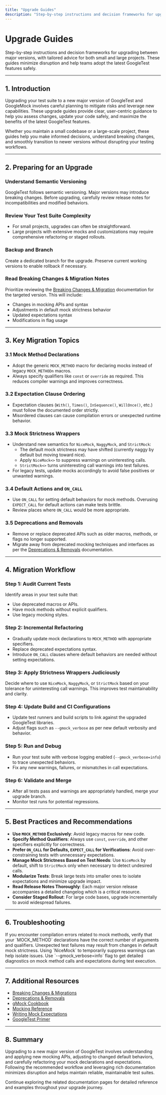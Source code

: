 ```yaml
---
title: "Upgrade Guides"
description: "Step-by-step instructions and decision frameworks for upgrading between major versions, with tailored advice for both small and large projects. These guides minimize disruption and help teams adopt the latest GoogleTest features safely."
---
```


# Upgrade Guides

Step-by-step instructions and decision frameworks for upgrading between major versions, with tailored advice for both small and large projects. These guides minimize disruption and help teams adopt the latest GoogleTest features safely.

---

## 1. Introduction
Upgrading your test suite to a new major version of GoogleTest and GoogleMock involves careful planning to mitigate risks and leverage new capabilities. These upgrade guides provide clear, user-centric guidance to help you assess changes, update your code safely, and maximize the benefits of the latest GoogleTest features.

Whether you maintain a small codebase or a large-scale project, these guides help you make informed decisions, understand breaking changes, and smoothly transition to newer versions without disrupting your testing workflows.

---

## 2. Preparing for an Upgrade

### Understand Semantic Versioning
GoogleTest follows semantic versioning. Major versions may introduce breaking changes. Before upgrading, carefully review release notes for incompatibilities and modified behaviors.

### Review Your Test Suite Complexity
- For small projects, upgrades can often be straightforward.
- Large projects with extensive mocks and customizations may require comprehensive refactoring or staged rollouts.

### Backup and Branch
Create a dedicated branch for the upgrade. Preserve current working versions to enable rollback if necessary.

### Read Breaking Changes & Migration Notes
Prioritize reviewing the [Breaking Changes & Migration](https://github.com/google/googletest/tree/main/docs/changelog/breaking-deprecations-upgrade/breaking-changes-migrations.md) documentation for the targeted version. This will include:
- Changes in mocking APIs and syntax
- Adjustments in default mock strictness behavior
- Updated expectations syntax
- Modifications in flag usage

---

## 3. Key Migration Topics

### 3.1 Mock Method Declarations
- Adopt the generic `MOCK_METHOD` macro for declaring mocks instead of legacy `MOCK_METHODn` macros.
- Always specify qualifiers like `const` or `override` as required. This reduces compiler warnings and improves correctness.

### 3.2 Expectation Clause Ordering
- Expectation clauses (`With()`, `Times()`, `InSequence()`, `WillOnce()`, etc.) must follow the documented order strictly.
- Misordered clauses can cause compilation errors or unexpected runtime behavior.

### 3.3 Mock Strictness Wrappers
- Understand new semantics for `NiceMock`, `NaggyMock`, and `StrictMock`:
  - The default mock strictness may have shifted (currently naggy by default but moving toward nice).
  - Apply `NiceMock<>` to suppress warnings on uninteresting calls.
  - `StrictMock<>` turns uninteresting call warnings into test failures.
- For legacy tests, update mocks accordingly to avoid false positives or unwanted warnings.

### 3.4 Default Actions and `ON_CALL`
- Use `ON_CALL` for setting default behaviors for mock methods. Overusing `EXPECT_CALL` for default actions can make tests brittle.
- Review places where `ON_CALL` would be more appropriate.

### 3.5 Deprecations and Removals
- Remove or replace deprecated APIs such as older macros, methods, or flags no longer supported.
- Migrate away from deprecated mocking techniques and interfaces as per the [Deprecations & Removals](https://github.com/google/googletest/tree/main/docs/changelog/breaking-deprecations-upgrade/deprecations-removals.md) documentation.

---

## 4. Migration Workflow

### Step 1: Audit Current Tests
Identify areas in your test suite that:
- Use deprecated macros or APIs.
- Have mock methods without explicit qualifiers.
- Use legacy mocking styles.

### Step 2: Incremental Refactoring
- Gradually update mock declarations to `MOCK_METHOD` with appropriate specifiers.
- Replace deprecated expectations syntax.
- Introduce `ON_CALL` clauses where default behaviors are needed without setting expectations.

### Step 3: Apply Strictness Wrappers Judiciously
Decide where to use `NiceMock`, `NaggyMock`, or `StrictMock` based on your tolerance for uninteresting call warnings. This improves test maintainability and clarity.

### Step 4: Update Build and CI Configurations
- Update test runners and build scripts to link against the upgraded GoogleTest libraries.
- Adjust flags such as `--gmock_verbose` as per new default verbosity and behavior.

### Step 5: Run and Debug
- Run your test suite with verbose logging enabled (`--gmock_verbose=info`) to trace unexpected behaviors.
- Fix any new warnings, failures, or mismatches in call expectations.

### Step 6: Validate and Merge
- After all tests pass and warnings are appropriately handled, merge your upgrade branch.
- Monitor test runs for potential regressions.

---

## 5. Best Practices and Recommendations

- **Use `MOCK_METHOD` Exclusively**: Avoid legacy macros for new code.
- **Specify Method Qualifiers**: Always use `const`, `override`, and other specifiers explicitly for correctness.
- **Prefer `ON_CALL` for Defaults, `EXPECT_CALL` for Verifications**: Avoid over-constraining tests with unnecessary expectations.
- **Manage Mock Strictness Based on Test Needs**: Use `NiceMock` by default, shift to `StrictMock` only when necessary to detect undesired calls.
- **Modularize Tests**: Break large tests into smaller ones to isolate expectations and minimize upgrade impact.
- **Read Release Notes Thoroughly**: Each major version release accompanies a detailed changelog which is a critical resource.
- **Consider Staged Rollout**: For large code bases, upgrade incrementally to avoid widespread failures.

---

## 6. Troubleshooting

<Tip>
If you encounter compilation errors related to mock methods, verify that your `MOCK_METHOD` declarations have the correct number of arguments and qualifiers.
</Tip>

<Tip>
Unexpected test failures may result from changes in default mock strictness. Using `NiceMock` to temporarily suppress warnings can help isolate issues.
</Tip>

<Tip>
Use `--gmock_verbose=info` flag to get detailed diagnostics on mock method calls and expectations during test execution.
</Tip>

---

## 7. Additional Resources
- [Breaking Changes & Migrations](https://github.com/google/googletest/tree/main/docs/changelog/breaking-deprecations-upgrade/breaking-changes-migrations.md)
- [Deprecations & Removals](https://github.com/google/googletest/tree/main/docs/changelog/breaking-deprecations-upgrade/deprecations-removals.md)
- [gMock Cookbook](https://google.github.io/googletest/gmock_cook_book.html)
- [Mocking Reference](https://google.github.io/googletest/reference/mocking.html)
- [Writing Mock Expectations](https://google.github.io/googletest/guides/mocking-with-googlemock/writing-mock-expectations.html)
- [GoogleTest Primer](https://google.github.io/googletest/primer.html)

---

## 8. Summary
Upgrading to a new major version of GoogleTest involves understanding and applying new mocking APIs, adjusting to changed default behaviors, and carefully refactoring your mock declarations and expectations. Following the recommended workflow and leveraging rich documentation minimizes disruption and helps maintain reliable, maintainable test suites.

Continue exploring the related documentation pages for detailed reference and examples throughout your upgrade journey.
